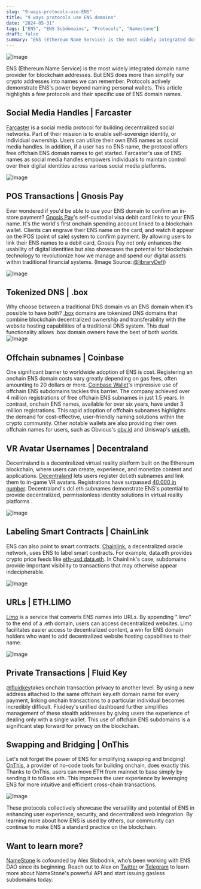```yaml
---
slug: "9-ways-protocols-use-ENS"
title: "9 ways protocols use ENS domains"
date: "2024-05-31"
tags: ["ENS", "ENS Subdomains", "Protocols", "Namestone"]
draft: false
summary: "ENS (Ethereum Name Service) is the most widely integrated domain name provider for blockchain addresses. But ENS does more than simplify our crypto addresses into names we can remember. Protocols actively demonstrate ENS's power beyond naming personal wallets..."
---
```


![Image](https://imagedelivery.net/UJ5oN2ajUBrk2SVxlns2Aw/61ee26db-1ec9-48ac-530b-13e0cc4e5c00/public)

ENS (Ethereum Name Service) is the most widely integrated domain name provider for blockchain addresses. But ENS does more than simplify our crypto addresses into names we can remember. Protocols actively demonstrate ENS's power beyond naming personal wallets. This article highlights a few protocols and their specific use of ENS domain names.

## Social Media Handles | Farcaster

[Farcaster](https://www.farcaster.xyz/) is a social media protocol for building decentralized social networks. Part of their mission is to enable self-sovereign identity, or individual ownership. Users can utilize their own ENS names as social media handles. In addition, if a user has no ENS name, the protocol offers free offchain ENS domain names to get started. Farcaster's use of ENS names as social media handles empowers individuals to maintain control over their digital identities across various social media platforms.

![Image](https://pbs.twimg.com/media/GG8wyGHawAAYCbK?format=jpg&name=medium)

## POS Transactions | Gnosis Pay

Ever wondered if you'd be able to use your ENS domain to confirm an in-store payment? [Gnosis Pay](https://x.com/gnosispay)'s self-custodial visa debit card links to your ENS name. It's the world's first onchain spending account linked to a blockchain wallet. Clients can engrave their ENS name on the card, and watch it appear on the POS (point of sale) system to confirm payment. By allowing users to link their ENS names to a debit card, Gnosis Pay not only enhances the usability of digital identities but also showcases the potential for blockchain technology to revolutionize how we manage and spend our digital assets within traditional financial systems. (Image Source: [@libraryDefi](https://x.com/LibraryDefi/status/1758782245500833976))

![Image](https://pbs.twimg.com/media/GGhzD-2W0AAZ8nZ?format=jpg&name=large)

## Tokenized DNS | .box

Why choose between a traditional DNS domain vs an ENS domain when it's possible to have both? [.box](https://www.my.box/) domains are tokenized DNS domains that combine blockchain decentralized ownership and transferability with the website hosting capabilities of a traditional DNS system. This dual functionality allows .box domain owners have the best of both worlds.
![Image](https://imagedelivery.net/UJ5oN2ajUBrk2SVxlns2Aw/339e8ef5-1f0f-45d7-0d35-107d1a538900/public)

## Offchain subnames | Coinbase

One significant barrier to worldwide adoption of ENS is cost. Registering an onchain ENS domain costs vary greatly depending on gas fees, often amounting to 20 dollars or more. [Coinbase Wallet](https://www.coinbase.com/wallet)'s impressive use of offchain ENS subdomains tackles this barrier. The company achieved over 4 million registrations of free offchain ENS subnames in just 1.5 years. In contrast, onchain ENS names, available for over six years, have under 3 million registrations. This rapid adoption of offchain subnames highlights the demand for cost-effective, user-friendly naming solutions within the crypto community. Other notable wallets are also providing their own offchain names for users, such as Obvious's [obv.id](https://obv.id/) and Uniswap's [uni.eth.](https://blog.uniswap.org/introducing-uni-eth-your-unique-web3-username)

## VR Avatar Usernames | Decentraland

Decentraland is a decentralized virtual reality platform built on the Ethereum blockchain, where users can create, experience, and monetize content and applications. [Decentraland](https://decentraland.org/) lets users register dcl.eth subnames and link them to in-game VR avatars. Registrations have surpassed [40,000 in number](https://opensea.io/collection/dcl-names). Decentraland's dcl.eth subnames demonstrate ENS's potential to provide decentralized, permissionless identity solutions in virtual reality platforms .

![Image](https://pbs.twimg.com/media/GG8wz_ka8AAstRD?format=jpg&name=medium)

## Labeling Smart Contracts | ChainLink

ENS can also point to smart contracts. [Chainlink](https://chain.link/), a decentralized oracle network, uses ENS to label smart contracts. For example, data.eth provides crypto price feeds like [eth-usd.data.eth](https://app.ens.domains/eth-usd.data.eth).
In Chainlink's case, subdomains provide important visibility to transactions that may otherwise appear indecipherable.

![Image](https://pbs.twimg.com/media/GG8w0p4aMAAJLYs?format=jpg&name=medium)

## URLs | ETH.LIMO

[Limo](https://eth.limo/) is a service that converts ENS names into URLs. By appending ".limo" to the end of a .eth domain, users can access decentralized websites. Limo facilitates easier access to decentralized content, a win for ENS domain holders who want to add decentralized website hosting capabilities to their name.

![Image](https://pbs.twimg.com/media/GG8w1LzasAAha29?format=png&name=900x900)

## Private Transactions | Fluid Key

[@fluidkey](https://x.com/fluidkey)takes onchain transaction privacy to another level. By using a new address attached to the same offchain key.eth domain name for every payment, linking onchain transactions to a particular individual becomes incredibly difficult. Fluidkey's unified dashboard further simplifies management of these stealth addresses by giving users the experience of dealing only with a single wallet. This use of offchain ENS subdomains is a significant step forward for privacy on the blockchain.

## Swapping and Bridging | OnThis

Let's not forget the power of ENS for simplifying swapping and bridging! [OnThis](https://www.onthis.xyz/), a provider of no-code tools for building onchain, does exactly this. Thanks to OnThis, users can move ETH from mainnet to base simply by sending it to toBase.eth. This improves the user experience by leveraging ENS for more intuitive and efficient cross-chain transactions.

![Image](https://pbs.twimg.com/media/GG8w2BEaEAADYRU?format=jpg&name=large)

These protocols collectively showcase the versatility and potential of ENS in enhancing user experience, security, and decentralized web integration. By learning more about how ENS is used by others, our community can continue to make ENS a standard practice on the blockchain.

## Want to learn more?

[NameStone](https://namestone.xyz/) is cofounded by Alex Slobodnik, who’s been working with ENS DAO since its beginning. Reach out to Alex on [Twitter](https://twitter.com/AlexSlobodnik) or [Telegram](https://t.me/superslobo) to learn more about NameStone's powerful API and start issuing gasless subdomains today.
